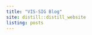 ```yaml
---
title: "VIS-SIG Blog"
site: distill::distill_website
listing: posts
---
```

<!-- library(distill); create_post("Wonderful Wednesdays December 2023"); rmarkdown::render_site()-->